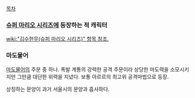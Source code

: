 [[목차]]
=== [[슈퍼 마리오 시리즈]]에 등장하는 적 캐릭터 ===
[[wiki:"김수한무(슈퍼 마리오 시리즈)" 항목 참조.]]

=== 마도물어 ===
[[마도물어]]의 주문 중 하나. 폭발 계통의 강력한 공격 주문이라 상당한 마도력을 소모시키지만 그만큼 대단한 위력을 지녔다. 보통 아르르의 최고위 공격마법으로 등장.

상징하는 문양이 과거 서울시의 문양과 흡사하다. 

